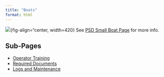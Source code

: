 ```yaml
---
title: "Boats"
format: html
---
```


![](images/SmallBoat.png){fig-align="center, width=420}
See [PSD Small Boat Page](https://pifsc-protected-species-division.github.io/PSD-SmallBoats/){.external target="_blank"} for more info.

##  Sub-Pages
-   [Operator Training](https://pifsc-protected-species-division.github.io/PMNM-ARCamps-Manual/content/OperatorTraining.html)
-   [Required Documents](https://pifsc-protected-species-division.github.io/PMNM-ARCamps-Manual/content/RequiredDocs.html)
-   [Logs and Maintenance](https://pifsc-protected-species-division.github.io/PMNM-ARCamps-Manual/content/LogsandMaintenance.html)
